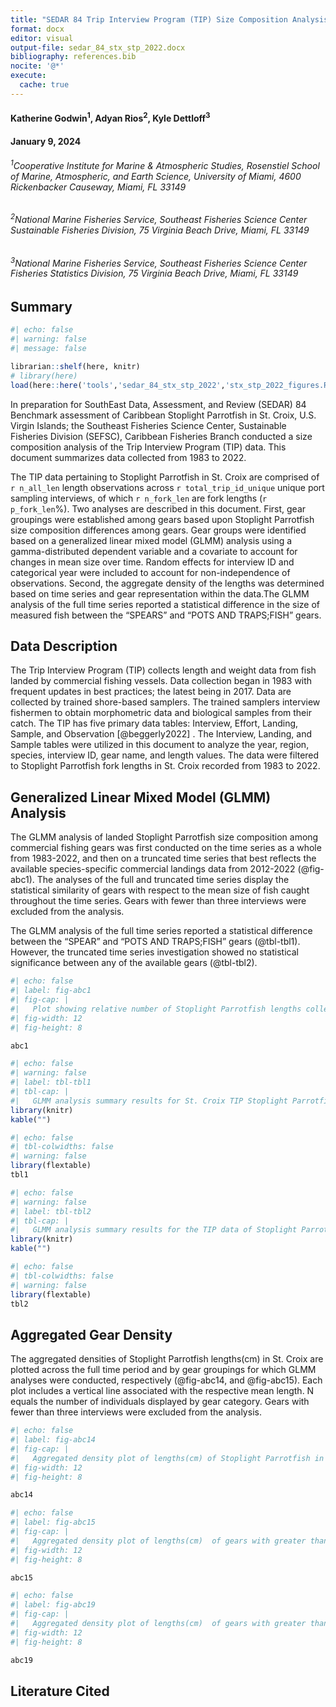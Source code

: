 ```yaml
---
title: "SEDAR 84 Trip Interview Program (TIP) Size Composition Analysis of Stoplight Parrotfish (Sparisoma viride) in St. Croix, U.S. Caribbean, 1983-2022"
format: docx
editor: visual
output-file: sedar_84_stx_stp_2022.docx
bibliography: references.bib
nocite: '@*'
execute:
  cache: true
---
```


#### Katherine Godwin^1^, Adyan Rios^2^, Kyle Dettloff^3^

#### January 9, 2024

###### ^1^*Cooperative Institute for Marine & Atmospheric Studies, Rosenstiel School of Marine, Atmospheric, and Earth Science, University of Miami, 4600 Rickenbacker Causeway, Miami, FL 33149*

###### ^2^*National Marine Fisheries Service, Southeast Fisheries Science Center Sustainable Fisheries Division, 75 Virginia Beach Drive, Miami, FL 33149*

###### ^3^*National Marine Fisheries Service, Southeast Fisheries Science Center Fisheries Statistics Division, 75 Virginia Beach Drive, Miami, FL 33149*

\newpage

## Summary

```r
#| echo: false
#| warning: false
#| message: false

librarian::shelf(here, knitr)
# library(here)
load(here::here('tools','sedar_84_stx_stp_2022','stx_stp_2022_figures.RData'))

```

In preparation for SouthEast Data, Assessment, and Review (SEDAR) 84 Benchmark assessment of Caribbean Stoplight Parrotfish in St. Croix, U.S. Virgin Islands; the Southeast Fisheries Science Center, Sustainable Fisheries Division (SEFSC), Caribbean Fisheries Branch conducted a size composition analysis of the Trip Interview Program (TIP) data. This document summarizes data collected from 1983 to 2022.

The TIP data pertaining to Stoplight Parrotfish in St. Croix are comprised of `r n_all_len` length observations across `r total_trip_id_unique` unique port sampling interviews, of which `r n_fork_len` are fork lengths (`r p_fork_len`%). Two analyses are described in this document. First, gear groupings were established among gears based upon Stoplight Parrotfish size composition differences among gears. Gear groups were identified based on a generalized linear mixed model (GLMM) analysis using a gamma-distributed dependent variable and a covariate to account for changes in mean size over time. Random effects for interview ID and categorical year were included to account for non-independence of observations. Second, the aggregate density of the lengths was determined based on time series and gear representation within the data.The GLMM analysis of the full time series reported a statistical difference in the size of measured fish between the "SPEARS" and "POTS AND TRAPS;FISH" gears.

\newpage

## Data Description

The Trip Interview Program (TIP) collects length and weight data from fish landed by commercial fishing vessels. Data collection began in 1983 with frequent updates in best practices; the latest being in 2017. Data are collected by trained shore-based samplers. The trained samplers interview fishermen to obtain morphometric data and biological samples from their catch. The TIP has five primary data tables: Interview, Effort, Landing, Sample, and Observation [@beggerly2022] . The Interview, Landing, and Sample tables were utilized in this document to analyze the year, region, species, interview ID, gear name, and length values. The data were filtered to Stoplight Parrotfish fork lengths in St. Croix recorded from 1983 to 2022.

## Generalized Linear Mixed Model (GLMM) Analysis

The GLMM analysis of landed Stoplight Parrotfish size composition among commercial fishing gears was first conducted on the time series as a whole from 1983-2022, and then on a truncated time series that best reflects the available species-specific commercial landings data from 2012-2022 (@fig-abc1). The analyses of the full and truncated time series display the statistical similarity of gears with respect to the mean size of fish caught throughout the time series. Gears with fewer than three interviews were excluded from the analysis.

The GLMM analysis of the full time series reported a statistical difference between the "SPEAR" and "POTS AND TRAPS;FISH" gears (@tbl-tbl1). However, the truncated time series investigation showed no statistical significance between any of the available gears (@tbl-tbl2).

\newpage

```r
#| echo: false
#| label: fig-abc1
#| fig-cap: |
#|   Plot showing relative number of Stoplight Parrotfish lengths collected in St. Croix over time. Each point is color specific to the gear it represents. Gears are arranged from most to least abundant. Gray vertical line denotes the beginning of the truncated time series in 2012. 
#| fig-width: 12
#| fig-height: 8

abc1

```

\newpage

```r
#| echo: false
#| warning: false
#| label: tbl-tbl1
#| tbl-cap: |
#|   GLMM analysis summary results for St. Croix TIP Stoplight Parrotfish fork lengths(cm) from 1983 to 2022. The column titled “group” indicates the group(s) where mean lengths are not statistically different from other gears with matching group number(s). The "n" column indicates the number of unique lengths recorded for each gear. The "Percentage" column indicates the percent of the total recorded lengths for each gear. Gears that make up less than 2% are shaded in gray.
library(knitr)
kable("")

```

```r
#| echo: false
#| tbl-colwidths: false
#| warning: false
library(flextable)
tbl1

```

\newpage

<!-- ```{r all lengths GLMM 2012} -->

<!-- #| echo: false -->

<!-- #| label: fig-abc2 -->

<!-- #| fig-cap: | -->

<!-- #|   Plot showing relative number of Stoplight Parrotfish lengths collected in St. Croix from 2012 to 2022. Each point is color specific to the gear it represents. -->

<!-- #| fig-width: 12 -->

<!-- #| fig-height: 7 -->

<!-- abc2 -->

<!-- ``` -->

```r
#| echo: false
#| warning: false
#| label: tbl-tbl2
#| tbl-cap: |
#|   GLMM analysis summary results for the TIP data of Stoplight Parrotfish fork lengths in St. Croix from 2012 to 2022. The column titled “group” indicates the group(s) where mean lengths are not statistically different from other gears with matching group number(s). The "n" column indicates the number of unique lengths recorded for each gear. The "Percentage" column indicates the percent of the total recorded lengths for each gear. Gears that make up less than 2% are shaded in gray.
library(knitr)
kable("")

```

```r
#| echo: false
#| tbl-colwidths: false
#| warning: false
library(flextable)
tbl2

```

\newpage

## Aggregated Gear Density

The aggregated densities of Stoplight Parrotfish lengths(cm) in St. Croix are plotted across the full time period and by gear groupings for which GLMM analyses were conducted, respectively (@fig-abc14, and @fig-abc15). Each plot includes a vertical line associated with the respective mean length. N equals the number of individuals displayed by gear category. Gears with fewer than three interviews were excluded from the analysis. <!-- Years with fewer than 30 lengths were excluded from the annual density plot.  -->

```r
#| echo: false
#| label: fig-abc14
#| fig-cap: |
#|   Aggregated density plot of lengths(cm) of Stoplight Parrotfish in St. Croix, all gears combined. Dotted line represents mean length. 
#| fig-width: 12
#| fig-height: 8

abc14

```

<!-- \newpage -->

<!-- ```{r all lengths agd} -->

<!-- #| echo: false -->

<!-- #| label: fig-abc16 -->

<!-- #| fig-cap: | -->

<!-- #|   Aggregated density plot of lengths measured in centimeters of Stoplight Parrotfish in St. Croix from 2012 to 2022. Dotted line represents mean length.  -->

<!-- #| fig-width: 12 -->

<!-- #| fig-height: 8 -->

<!-- abc16 -->

<!-- ``` -->

\newpage

```r
#| echo: false
#| label: fig-abc15
#| fig-cap: |
#|   Aggregated density plot of lengths(cm)  of gears with greater than 2% representation for Stoplight Parrotfish in St. Croix from 1983 to 2022. Dotted line represents mean length.
#| fig-width: 12
#| fig-height: 8

abc15

```

```r
#| echo: false
#| label: fig-abc19
#| fig-cap: |
#|   Aggregated density plot of lengths(cm)  of gears with greater than 2% representation for Stoplight Parrotfish in St. Croix from 2012 to 2022. Dotted line represents mean length.
#| fig-width: 12
#| fig-height: 8

abc19

```

<!-- \newpage -->

<!-- ```{r all lengths agd by yr} -->

<!-- #| echo: false -->

<!-- #| label: fig-abc17 -->

<!-- #| fig-cap: | -->

<!-- #|   Aggregated density plot of lengths(cm) of Stoplight Parrotfish in St. Croix by year, all gears combined.  -->

<!-- #| fig-width: 12 -->

<!-- #| fig-height: 12 -->

<!-- abc17 -->

<!-- ``` -->

<!-- \newpage -->

<!-- ```{r diving agd by yr} -->

<!-- #| echo: false -->

<!-- #| label: fig-abc18 -->

<!-- #| fig-cap: | -->

<!-- #|   Aggregated density plot of lengths(cm)  of gears with greater than 2% representation for Stoplight Parrotfish in St. Croix by year.  -->

<!-- #| fig-width: 12 -->

<!-- #| fig-height: 12 -->

<!-- abc18 -->

<!-- ``` -->

\newpage

## Literature Cited
